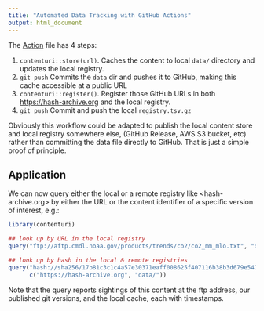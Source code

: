 ```yaml
---
title: "Automated Data Tracking with GitHub Actions"
output: html_document
---
```





The [Action](.github/workflows/rocker.yml) file has 4 steps:

1. `contenturi::store(url)`.  Caches the content to local `data/` directory and updates the local registry.
2. `git push` Commits the `data` dir and pushes it to GitHub, making this cache accessible at a public URL
3. `contenturi::register()`.  Register those GitHub URLs in both <https://hash-archive.org> and the local registry.
4. `git push` Commit and push the local `registry.tsv.gz`

Obviously this workflow could be adapted to publish the local content store and local registry somewhere else, (GitHub Release,
AWS S3 bucket, etc) rather than committing the data file directly to GitHub.  That is just a simple proof of principle. 


## Application

We can now query either the local or a remote registry like <hash-archive.org> by either the URL or the content identifier of
a specific version of interest, e.g.:

```r
library(contenturi)
```


```r
## look up by URL in the local registry
query("ftp://aftp.cmdl.noaa.gov/products/trends/co2/co2_mm_mlo.txt", "data/")
```


```r
## look up by hash in the local & remote registries
query("hash://sha256/17b81c3c1c4a57e30371eaff008625f407116b38b3d679e547ac8fcbec73e1cb",
      c("https://hash-archive.org", "data/"))
```

Note that the query reports sightings of this content at the ftp address, our published git versions, and the local cache, each with timestamps.
